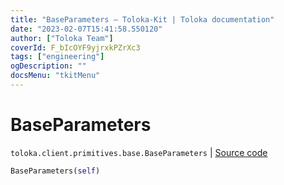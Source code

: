 ```yaml
---
title: "BaseParameters — Toloka-Kit | Toloka documentation"
date: "2023-02-07T15:41:58.550120"
author: ["Toloka Team"]
coverId: F_bIcOYF9yjrxkPZrXc3
tags: ["engineering"]
ogDescription: ""
docsMenu: "tkitMenu"
---
```


# BaseParameters
`toloka.client.primitives.base.BaseParameters` | [Source code](https://github.com/Toloka/toloka-kit/blob/v1.1.3/src/client/primitives/base.py#L389)

```python
BaseParameters(self)
```